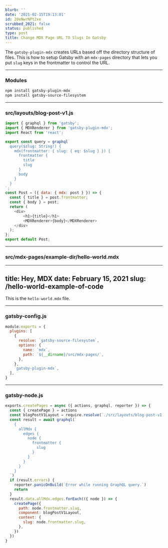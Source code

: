 ```yaml
---
blurb: ''
date: '2021-02-15T19:13:01'
id: 20eNwrNPt2xe
scrubbed_2021: false
status: published
type: post
title: Change MDX Page URL TO Slugs In Gatsby
---
```


The `gatsby-plugin-mdx` creates URLs based off the directory structure of files. This is how to setup Gatsby with an `mdx-pages` directory that lets you put `slug` keys in the frontmatter to control the URL. 

--------------------------------------------------------------------------------

### Modules

```bash
npm install gatsby-plugin-mdx
npm install gatsby-source-filesystem
```

--------------------------------------------------------------------------------


### src/layouts/blog-post-v1.js

```javascript
import { graphql } from 'gatsby';
import { MDXRenderer } from 'gatsby-plugin-mdx';
import React from 'react';

export const query = graphql`
  query($slug: String!) {
    mdx(frontmatter: { slug: { eq: $slug } }) {
      frontmatter {
        title
        slug
      }
      body
    }
  }
`;
const Post = ({ data: { mdx: post } }) => {
  const { title } = post.frontmatter;
  const { body } = post;
  return (
    <div>
        <h1>{title}</h1>
        <MDXRenderer>{body}</MDXRenderer>
    </div>
  );
};
export default Post;
```

--------------------------------------------------------------------------------


### src/mdx-pages/example-dir/hello-world.mdx

---
title: Hey, MDX
date: February 15, 2021
slug: /hello-world-example-of-code
---

This is the `hello-world.mdx` file.


--------------------------------------------------------------------------------


### gatsby-config.js

```javascript
module.exports = {
  plugins: [
    {
      resolve: `gatsby-source-filesystem`,
      options: {
        name: `mdx`,
        path: `${__dirname}/src/mdx-pages/`,
      },
    },
    `gatsby-plugin-mdx`,
  ],
}
```


--------------------------------------------------------------------------------


### gatsby-node.js

```javascript
exports.createPages = async ({ actions, graphql, reporter }) => {
  const { createPage } = actions
  const blogPostV1Layout = require.resolve(`./src/layouts/blog-post-v1.js`)
  const result = await graphql(`
    {
      allMdx {
        edges {
          node {
            frontmatter {
              slug
            }
          }
        }
      }
    }
  `)
  if (result.errors) {
    reporter.panicOnBuild(`Error while running GraphQL query.`)
    return
  }
  result.data.allMdx.edges.forEach(({ node }) => {
    createPage({
      path: node.frontmatter.slug,
      component: blogPostV1Layout,
      context: {
        slug: node.frontmatter.slug,
      },
    })
  })
}
```

